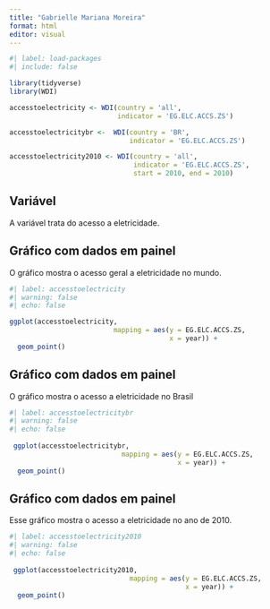 ---
title: "Gabrielle Mariana Moreira"
format: html
editor: visual
---

```{r}
#| label: load-packages
#| include: false

library(tidyverse)
library(WDI)

accesstoelectricity <- WDI(country = 'all',
                           indicator = 'EG.ELC.ACCS.ZS')

accesstoelectricitybr <-  WDI(country = 'BR',
                              indicator = 'EG.ELC.ACCS.ZS')

accesstoelectricity2010 <- WDI(country = 'all',
                               indicator = 'EG.ELC.ACCS.ZS',
                               start = 2010, end = 2010)

```

## Variável

A variável trata do acesso a eletricidade.

## Gráfico com dados em painel

O gráfico mostra o acesso geral a eletricidade no mundo.

```{r}
#| label: accesstoelectricity
#| warning: false
#| echo: false

ggplot(accesstoelectricity,
                          mapping = aes(y = EG.ELC.ACCS.ZS,
                                        x = year)) +
  geom_point()
```

## Gráfico com dados em painel

O gráfico mostra o acesso a eletricidade no Brasil

```{r}
#| label: accesstoelectricitybr
#| warning: false 
#| echo: false  
 
 ggplot(accesstoelectricitybr,
                            mapping = aes(y = EG.ELC.ACCS.ZS,
                                          x = year)) +
  geom_point()

```

## Gráfico com dados em painel

Esse gráfico mostra o acesso a eletricidade no ano de 2010.

```{r}
#| label: accesstoelectricity2010 
#| warning: false  
#| echo: false      
  
 ggplot(accesstoelectricity2010,
                              mapping = aes(y = EG.ELC.ACCS.ZS,
                                            x = year)) +
  geom_point()
```
